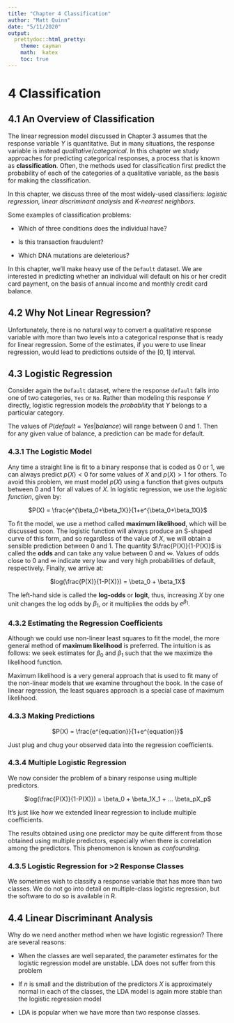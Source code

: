 ```yaml
---
title: "Chapter 4 Classification"
author: "Matt Quinn"
date: "5/11/2020"
output: 
  prettydoc::html_pretty:
    theme: cayman
    math:  katex
    toc: true
---
```

# 4 Classification

## 4.1 An Overview of Classification 

The linear regression model discussed in Chapter 3 assumes that the response variable $Y$ is quantitative. But in many situations, the response variable is instead *qualitative*/*categorical*. In this chapter we study approaches for predicting categorical responses, a process that is known as **classification**. Often, the methods used for classification first predict the probability of each of the categories of a qualitative variable, as the basis for making the classification.

In this chapter, we discuss three of the most widely-used classifiers: *logistic regression, linear discriminant analysis* and *K-nearest neighbors*.

Some examples of classification problems:

* Which of three conditions does the individual have?

* Is this transaction fraudulent?

* Which DNA mutations are deleterious?

In this chapter, we'll make heavy use of the `Default` dataset. We are interested in predicting whether an individual will default on his or her credit card payment, on the basis of annual income and monthly credit card balance.

## 4.2 Why Not Linear Regression?

Unfortunately, there is no natural way to convert a qualitative response variable with more than two levels into a categorical response that is ready for linear regression. Some of the estimates, if you were to use linear regression, would lead to predictions outside of the $[0,1]$ interval.

## 4.3 Logistic Regression

Consider again the `Default` dataset, where the response `default` falls into one of two categories, `Yes` or `No`. Rather than modeling this response $Y$ directly, logistic regression models the *probability* that $Y$ belongs to a particular category. 

The values of $P(default=Yes|balance)$ will range between $0$ and $1$. Then for any given value of balance, a prediction can be made for default.

### 4.3.1 The Logistic Model

Any time a straight line is fit to a binary response that is coded as $0$ or $1$, we can always predict $p(X) < 0$ for some values of $X$ and $p(X)>1$ for others. To avoid this problem, we must model $p(X)$ using a function that gives outputs between $0$ and $1$ for all values of $X$. In logistic regression, we use the *logistic function*, given by:

<center> $P(X) = \frac{e^{\beta_0+\beta_1X}}{1+e^{\beta_0+\beta_1X}}$ </center>

To fit the model, we use a method called **maximum likelihood**, which will be discussed soon. The logistic function will always produce an S-shaped curve of this form, and so regardless of the value of $X$, we will obtain a sensible prediction between $0$ and $1$. The quantity $\frac{P(X)}{1-P(X)}$ is called the **odds** and can take any value between $0$ and $\infty$. Values of odds close to $0$ and $\infty$ indicate very low and very high probabilities of default, respectively. Finally, we arrive at:

<center> $log(\frac{P(X)}{1-P(X)}) = \beta_0 + \beta_1X$ </center>

The left-hand side is called the **log-odds** or **logit**, thus, increasing $X$ by one unit changes the log odds by $\beta_{1}$, or it multiplies the odds by $e^{\beta_1}$.

### 4.3.2 Estimating the Regression Coefficients

Although we could use non-linear least squares to fit the model, the more general method of **maximum likelihood** is preferred. The intuition is as follows: we seek estimates for $\beta_0$ and $\beta_1$ such that the we maximize the likelihood function.

Maximum likelihood is a very general approach that is used to fit many of the non-linear models that we examine throughout the book. In the case of linear regression, the least squares approach is a special case of maximum likelihood.

### 4.3.3 Making Predictions

<center> $P(X) = \frac{e^{equation}}{1+e^{equation}}$ </center>

Just plug and chug your observed data into the regression coefficients.


### 4.3.4 Multiple Logistic Regression

We now consider the problem of a binary response using multiple predictors.

<center> $log(\frac{P(X)}{1-P(X)}) = \beta_0 + \beta_1X_1 + ... \beta_pX_p$ </center>

It's just like how we extended linear regression to include multiple coefficients.

The results obtained using one predictor may be quite different from those obtained using multiple predictors, especially when there is correlation among the predictors. This phenomenon is known as *confounding*.

### 4.3.5 Logistic Regression for >2 Response Classes

We sometimes wish to classify a response variable that has more than two classes. We do not go into detail on multiple-class logistic regression, but the software to do so is available in R.

## 4.4 Linear Discriminant Analysis

Why do we need another method when we have logistic regression? There are several reasons:

* When the classes are well separated, the parameter estimates for the logistic regression model are unstable. LDA does not suffer from this problem

* If $n$ is small and the distribution of the predictors $X$ is approximately normal in each of the classes, the LDA model is again more stable than the logistic regression model

* LDA is popular when we have more than two response classes.


























